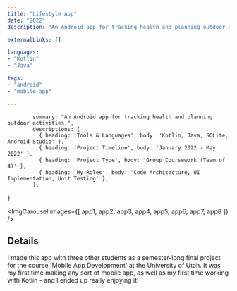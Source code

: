 ```yaml
---
title: "Lifestyle App"
date: "2022"
description: "An Android app for tracking health and planning outdoor activities."

externalLinks: []

languages:
- "Kotlin"
- "Java"

tags:
- "android"
- "mobile-app"

---
```


            summary: "An Android app for tracking health and planning outdoor activities.",
            descriptions: [
              { heading: 'Tools & Languages', body: 'Kotlin, Java, SQLite, Android Studio' },
              { heading: 'Project Timeline', body: 'January 2022 - May 2022' },
              { heading: 'Project Type', body: 'Group Coursework (Team of 4)' },
              { heading: 'My Roles', body: 'Code Architecture, UI Implementation, Unit Testing' },
            ],
}




<TwoColumn vars={vars} centerRightCol={true}>

</TwoColumn>


<div className="divider py-4" />


<div className="max-w-3xl mx-auto">

<ImgCarousel images={[
  app1,
  app2,
  app3,
  app4,
  app5,
  app6,
  app7,
  app8
]} />

<ProseWrapper>

## Details

I made this app with three other students as a semester-long final project for the course 'Mobile App Development' at the University of Utah. It was my first time making any sort of mobile app, as well as my first time working with Kotlin - and I ended up really enjoying it! 
  
</ProseWrapper>

</div>
